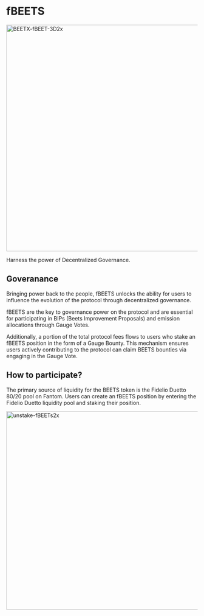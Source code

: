 # fBEETS
<img width="596" alt="BEETX-fBEET-3D2x" src="https://user-images.githubusercontent.com/109503546/217738344-f21891dd-cebe-412f-9ce1-e36ec22f87f2.png"> </img>

Harness the power of Decentralized Governance.

## Goveranance

Bringing power back to the people, fBEETS unlocks the ability for users to influence the evolution of the protocol through decentralized governance.

fBEETS are the key to governance power on the protocol and are essential for participating in BIPs (Beets Improvement Proposals) and emission allocations through Gauge Votes.

Additionally, a portion of the total protocol fees flows to users who stake an fBEETS position in the form of a Gauge Bounty. This mechanism ensures users actively contributing to the protocol can claim BEETS bounties via engaging in the Gauge Vote.

## How to participate?

The primary source of liquidity for the BEETS token is the Fidelio Duetto 80/20 pool on Fantom. Users can create an fBEETS position by entering the Fidelio Duetto liquidity pool and staking their position.

<img width="522" alt="unstake-fBEETs2x" src="https://user-images.githubusercontent.com/109503546/217738765-f2f867e3-b501-4b49-94cc-4e235e441238.png">

